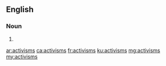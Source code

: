 ==English==

===Noun===
{{head|en|noun plural form}}

# {{plural of|activism|lang=en}}

[[ar:activisms]]
[[ca:activisms]]
[[fr:activisms]]
[[ku:activisms]]
[[mg:activisms]]
[[my:activisms]]